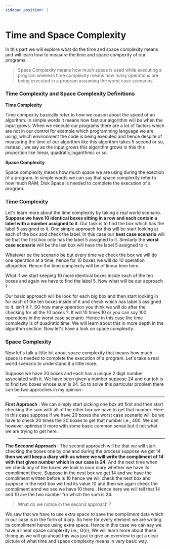 ```yaml
---
sidebar_position: 1
---
```


# Time and Space Complexity

In this part we will explore what do the time and space complexity means and will learn how to measure the time and space compexity of our programs.

> Space Complexity means how much space is used while executing a program whereas time complexity means how many operations are being executed in a program assuming the worst case scenarios.

### Time Complexity and Space Complexity Definitions

**Time Complexity**

Time compexity basically refer to how we reason about the speed of an algorithm. In simple words it means how fast our algorithm will be when the input grows. When we execute our programs there are a lot of factors which are not in our control for example which programming language we are using, which environment the code is being executed and hence despite of measuring the time of our algorithm like this algorithm takes 5 second or so, instead , we say as the input grows this algorithm grows in this this proportion like linear, quadratic,logarithmic or so.

**Space Complexity**

Space complexity means how much space we are using during the exection of a program. In simple words we can say that space complexity refer to how much RAM, Disk Space is needed to complete the execution of a program.

### Time Complexity

Let's learn more about the time complexity by taking a real world scenario. **Suppose we have 10 identical boxes sitting in a row and each contain a label with a number assigned to it**. Our task is to find the box which has the label 5 assigned to it. One simple approach for this will be start looking at each of the box and check the label. In this case our **best case scenario** will be that the first box only has the label 5 assigned to it. Similarly the **worst case scenario** will be the last box will have the label 5 assigned to it.

Whatever be the scenario be but every time we check the box we will do one operation at a time, hence for 10 boxes we will do 10 operation altogether. Hence the time complexity will be of linear time here.

What if we start keeping 10 more identical boxes inside each of the ten boxes and again we have to find the label 5. Now what will be our approach ?

Our basic approach will be look for each big box and then start looking in for each of the ten boxes inside of it and check which has label 5 assigned to it. isn't it ?. SO how many operation you think we will do after the checking for all the 10 boxes ?. It will 10 times 10 or you can say 100 operations in the worst case scenario. Hence in this case the time complexity is of quadratic time. We will learn about this in more depth in the algorithm section. Now let's have a look on space complexity.

### Space Complexity

Now let's talk a little bit about space complexity that means how much space is needed to complete the execution of a program.
Let's take a real world scenario to understand it a little more.

Suppose we have 20 boxes and each has a unique 2 digit number associated with it. We have been given a number suppose 24 and our job is to find two boxes whose sum is 24. So to solve this particular problem there can be two approches in my opinion :

> ---

**First Approach** : We can simply start picking one box att first and then start checking the sum with all of the other box we have to get that number. Here in this case suppose if we have 20 boxes the worst case scenario will be we have to check 20 times the 20 boxes to get that number i.e., 400. We can however optimise it more with some basic common sense but it not what we are trying to get here.

> ---

**The Seecond Approach** : The second approach will be that we will start checking the boxes one by one and during the process suppose we get 14 **then we will keep a diary with us where we will write the compliment of 14 with that given number which in our case is 24**. And the next time when we check any of the boxes we look in oour diary whether we have its compliment there. Suppose in the next box we get 14 and we have the compliment written before is 10 hence we will check the next box and suppose in the next box we find its value 10 and then we again check the compliment annd we see we have 10 there . Hence here we will tell that 14 and 10 are the two number fro which the sum is 24.

> What do we notice in the second approach ?

We saw that we have to use extra space to save the compliment data which in our case is in the form of diary. So here for every element we are writing its compliment hence using extra space. Hence in this case we can say we have a linear space complexity i.e., O(n);
We will learn more about these thinng as we will go ahead this was just to give an overview to get a clear picture of what time and space complexity means in very basic way.
